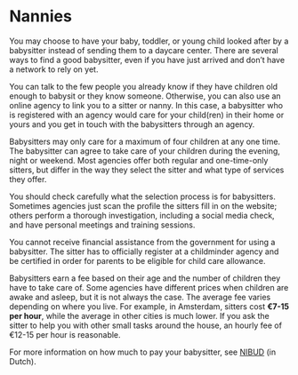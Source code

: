 # Nannies 
You may choose to have your baby, toddler, or young child looked after by a babysitter instead of sending them to a daycare center. There are several ways to find a good babysitter, even if you have just arrived and don’t have a network to rely on yet.

You can talk to the few people you already know if they have children old enough to babysit or they know someone. Otherwise, you can also use an online agency to link you to a sitter or nanny. In this case, a babysitter who is registered with an agency would care for your child(ren) in their home or yours and you get in touch with the babysitters through an agency.

Babysitters may only care for a maximum of four children at any one time. The babysitter can agree to take care of your children during the evening, night or weekend. Most agencies offer both regular and one-time-only sitters, but differ in the way they select the sitter and what type of services they offer. 

You should check carefully what the selection process is for babysitters. Sometimes agencies just scan the profile the sitters fill in on the website; others perform a thorough investigation, including a social media check, and have personal meetings and training sessions.

<callout>
  You cannot receive financial assistance from the government for using a babysitter. The sitter has to officially register at a childminder agency and be certified in order for parents to be eligible for child care allowance.
</callout>

Babysitters earn a fee based on their age and the number of children they have to take care of. Some agencies have different prices when children are awake and asleep, but it is not always the case. The average fee varies depending on where you live. For example, in Amsterdam, sitters cost **€7-15 per hour**, while the average in other cities is much lower. If you ask the sitter to help you with other small tasks around the house, an hourly fee of €12-15 per hour is reasonable.

For more information on how much to pay your babysitter, see [NIBUD](https://www.nibud.nl/consumenten/hoeveel-betaal-ik-de-oppas/) (in Dutch). 